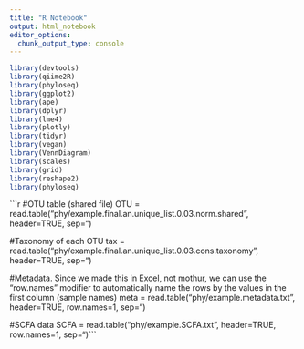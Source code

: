 ```yaml
---
title: "R Notebook"
output: html_notebook
editor_options: 
  chunk_output_type: console
---
```


```r
library(devtools)
library(qiime2R)
library(phyloseq)
library(ggplot2)
library(ape)
library(dplyr)
library(lme4)
library(plotly)
library(tidyr)
library(vegan)
library(VennDiagram)
library(scales)
library(grid)
library(reshape2)
library(phyloseq)

```

```r
#OTU table (shared file)
OTU = read.table("phy/example.final.an.unique_list.0.03.norm.shared", header=TRUE, sep="\t")

#Taxonomy of each OTU
tax = read.table("phy/example.final.an.unique_list.0.03.cons.taxonomy", header=TRUE, sep="\t")

#Metadata. Since we made this in Excel, not mothur, we can use the "row.names" modifier to automatically name the rows by the values in the first column (sample names)
meta = read.table("phy/example.metadata.txt", header=TRUE, row.names=1, sep="\t")

#SCFA data
SCFA = read.table("phy/example.SCFA.txt", header=TRUE, row.names=1, sep="\t")```

